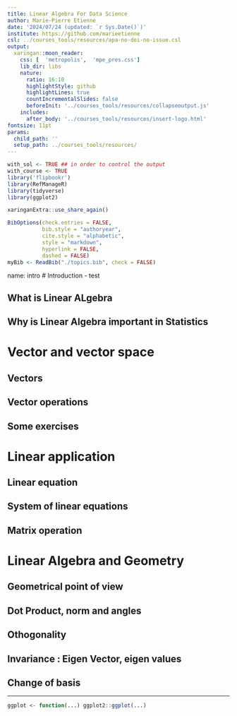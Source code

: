 ```yaml
---
title: Linear Algebra For Data Science
author: Marie-Pierre Etienne
date: '2024/07/24 (updated: `r Sys.Date()`)'
institute: https://github.com/marieetienne
csl: ../courses_tools/resources/apa-no-doi-no-issue.csl
output:
  xaringan::moon_reader:
    css: [  'metropolis',  'mpe_pres.css']
    lib_dir: libs
    nature:
      ratio: 16:10
      highlightStyle: github
      highlightLines: true
      countIncrementalSlides: false
      beforeInit: '../courses_tools/resources/collapseoutput.js'
    includes:
      after_body: '../courses_tools/resources/insert-logo.html'
fontsize: 11pt
params:
  child_path: ''
  setup_path: ../courses_tools/resources/
---
```




```r
with_sol <- TRUE ## in order to control the output
with_course <- TRUE
library('flipbookr')
library(RefManageR)
library(tidyverse)
library(ggplot2)
```

```r
xaringanExtra::use_share_again()
```

```r
BibOptions(check.entries = FALSE,
           bib.style = "authoryear",
           cite.style = "alphabetic",
           style = "markdown",
           hyperlink = FALSE,
           dashed = FALSE)
myBib <- ReadBib("./topics.bib", check = FALSE)
```

name: intro
# Introduction - test

## What is Linear ALgebra

## Why is Linear Algebra important in Statistics

# Vector and vector space

## Vectors

## Vector operations

## Some exercises

# Linear application

## Linear equation 

## System of linear equations

## Matrix operation

# Linear Algebra and Geometry

## Geometrical point of view

## Dot Product, norm and angles

## Othogonality

## Invariance : Eigen Vector, eigen values

## Change of basis 

---

```r
ggplot <- function(...) ggplot2::ggplot(...) 
```



